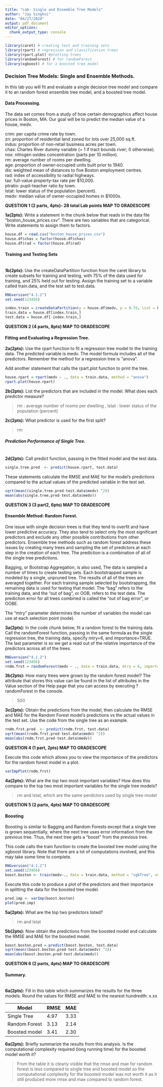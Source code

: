 ---
title: "Lab- Single and Ensemble Tree Models"
author: "Jay Singhvi"
date: "04/27/2024"
output: pdf_document
editor_options: 
  chunk_output_type: console
---

```{r, echo=FALSE, message = FALSE, results = FALSE, warning=FALSE}
library(caret) # creating test and training sets
library(rpart) # regression and classification trees
library(rpart.plot) #plotting trees
library(randomForest) # for randomForest
library(xgboost) # for a boosted tree model
```

### Decision Tree Models: Single and Ensemble Methods.

In this lab you will fit and evaluate a single decision tree model and compare it to an random forest ensemble tree model, and a boosted tree model. 

#### Data Processing.

The data set comes from a study of how certain demographics affect house prices in Boston, MA. Our goal will be to predict the median value of a house, medv.

crim: per capita crime rate by town.\
zn: proportion of residential land zoned for lots over 25,000 sq.ft.\
indus: proportion of non-retail business acres per town.\
chas: Charles River dummy variable (= 1 if tract bounds river; 0 otherwise).\
nox: nitrogen oxides concentration (parts per 10 million).\
rm: average number of rooms per dwelling.\
age: proportion of owner-occupied units built prior to 1940.\
dis: weighted mean of distances to five Boston employment centres.\
rad: index of accessibility to radial highways.\
tax: full-value property-tax rate per \$10,000.\
ptratio: pupil-teacher ratio by town.\
lstat: lower status of the population (percent).\
medv: median value of owner-occupied homes in \$1000s.\


**QUESTION 1 (2 parts, 4pts)- 28 total Lab points MAP TO GRADESCOPE**

**1a(2pts):**
Write a statement in the chunk below that reads in the data file "boston_house_prices.csv". There are two variables that are categorical. Write statements to assign them to factors.

```{r}
house.df = read.csv("boston_house_prices.csv")
house.df$chas = factor(house.df$chas)
house.df$rad = factor(house.df$rad)

```

#### Training and Testing Sets
\
**1b(2pts):**
Use the createDataPartition function from the caret library to create subsets for training and testing, with 75% of the data used for training, and 25% held out for testing. Assign the training set to a variable called train.data, and the test set to test.data.

```{r}
RNGversion("4.1.2")
set.seed(123456)

index.train = createDataPartition(y = house.df$medv, p = 0.75, list = FALSE)
train.data = house.df[index.train,]
test.data = house.df[-index.train,]
```

\newpage
**QUESTION 2 (4 parts, 8pts) MAP TO GRADESCOPE**

#### Fitting and Evaluating a Regression Tree.

**2a(2pts):**
Use the rpart function to fit a regression tree model to the training data. The predicted variable is medv. The model formula includes all of the predictors. Remember the method for a regression tree is "anova".

Add another statement that calls the rpart.plot function to print the tree.

```{r fig.dim = c(4, 3)}
house.rpart = rpart(medv ~ ., data = train.data, method = "anova")
rpart.plot(house.rpart)
```

**2b(2pts):**
List the predictors that are included in the model. What does each predictor measure?

> rm : average number of rooms per dwelling , lstat : lower status of the population (percent) 

**2c(2pts):**
What predictor is used for the first split?

> rm

##### Prediction Performance of Single Tree.
\
**2d(2pts):**
Call predict function, passing in the fitted model and the test data.
  
```{r}
single.tree.pred  <- predict(house.rpart, test.data)
```

These statements calculate the RMSE and MAE for the model's predictions compared to the actual values of the predicted variable in the test set. 

```{r}
sqrt(mean((single.tree.pred-test.data$medv) ^2))
mean(abs(single.tree.pred-test.data$medv))
```

\newpage
**QUESTION 3 (3 part2, 6pts) MAP TO GRADESCOPE**

#### Ensemble Method: Random Forest.

One issue with single decision trees is that they tend to overfit and have lower predictive accuracy. They also tend to select only the most significant predictors and exclude any other possible contributions from other predictors. Ensemble tree methods such as random forest address these issues by creating many trees and sampling the set of predictors at each step in the creation of each tree. The prediction is a combination of all of the single tree predictions. 

Bagging, or Bootstrap Aggregation, is also used, The data is sampled a number of times to create testing sets. Each bootstrapped sample is modeled by a single, unpruned tree. The results of all of the trees are averaged together. For each training sample selected by bootstrapping, the remaining data is used for testing that model. The "bag" refers to the training data, and the "out of bag", or OOB, refers to the test data. The prediction error for all trees combined is called the "out of bag error", or OOBE.

The "mtry" parameter determines the number of variables the model can use at each selection point (node). 

**3a(2pts):**
In the code chunk below, fit a random forest to the training data. Call the randomForest function, passing in the same formula as the single regression tree, the training data, specify mtry=6, and importance=TRUE. The last parameter is so we get a read out of the relative importance of the predictors across all of the trees.

```{r}
RNGversion("4.1.2")
set.seed(123456)
rndm.frst = randomForest(medv ~ ., data = train.data, mtry = 6, importance = TRUE )

```

**3b(2pts):**
How many trees were grown by the random forest model?
The attribute that stores this value can be found in the list of attributes in the Value section of the Help page that you can access by executing ?randomForest in the console.

> 500

**3c(2pts):**
Obtain the predictions from the model, then calculate the RMSE and MAE for the Random Forest model's predictions vs the actual values in the test set. Use the code from the single tree as an example.

```{r}
rndm.frst.pred  <- predict(rndm.frst, test.data)
sqrt(mean((rndm.frst.pred-test.data$medv) ^2))
mean(abs(rndm.frst.pred-test.data$medv))

```

\newpage
**QUESTION 4 (1 part, 2pts) MAP TO GRADESCOPE**

Execute this code which allows you to view the importance of the predictors for the random forest model in a plot. 

```{r}
varImpPlot(rndm.frst)
```

**4a(2pts):**
What are the top two most important variables? How does this compare to the top two most important variables for the single tree models?

> rm and lstat, which are the same perdictors used by single tree model

\newpage
**QUESTION 5 (2 parts, 4pts) MAP TO GRADESCOPE**

#### Boosting

Boosting is similar to Bagging and Random Forests except that a single tree is grown sequentially, where the next tree uses error information from the previous tree. Thus, the next tree gets a "boost" from the previous tree.

This code calls the train function to create the boosted tree model using the xgboost library. Note that there are a lot of computations involved, and this may take some time to complete.

```{r, echo=FALSE, message = FALSE, results = FALSE, warning=FALSE}
RNGversion("4.1.2")
set.seed(123456)
boost.boston <- train(medv~., data = train.data, method = "xgbTree", verbosity = 0)
```

Execute this code to produce a plot of the predictors and their importance in splitting the data for the boosted tree model. 

```{r fig.dim = c(4, 3)}
pred.imp <- varImp(boost.boston)
plot(pred.imp)
```

**5a(2pts):**
What are the top two predictors listed?

> rm and lstat

**5b(2pts):**
Now obtain the predictions from the boosted model and calculate the RMSE and MAE for the boosted model.

```{r}
boost.boston.pred = predict(boost.boston, test.data)
sqrt(mean((boost.boston.pred-test.data$medv) ^2))
mean(abs(boost.boston.pred-test.data$medv))

```

\newpage
**QUESTION 6 (2 parts, 4pts) MAP TO GRADESCOPE**

#### Summary.
\
**6a(2pts):**
Fill in this table which summarizes the results for the three models. Round the values for RMSE and MAE to the nearest hundredth: x.xx

| Model         |  RMSE |  MAE | -----|
| -----------   | ------------ | -----|
| Single Tree   |  4.97 | 3.33 | -----|
| Random Forest |  3.13 | 2.14 | -----|
| Boosted model |  3.41 | 2.30 | -----|


**6a(2pts):**
Briefly summarize the results from this analysis. Is the computational complexity required (long running time) for the boosted model worth it?

> From the table it is clearly visible that the rmse and mae for random forest is less compared to single tree and boosted model so the computational complexity for the boosted model was not worth it as it still produced more rmse and mae compared to random forest.




